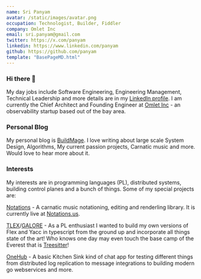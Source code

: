 ```yaml
---
name: Sri Panyam
avatar: /static/images/avatar.png
occupation: Technologist, Builder, Fiddler
company: Omlet Inc
email: sri.panyam@gmail.com
twitter: https://x.com/panyam
linkedin: https://www.linkedin.com/panyam
github: https://github.com/panyam
template: "BasePageMD.html"
---
```


### Hi there 👋

My day jobs include Software Engineering, Engineering Management, Technical Leadership and more details are in my [LinkedIn profile](https://linkedin.com/in/srirampanyam).  I am currently the Chief Architect and Founding Engineer at [Omlet Inc](https://omlet.co) - an observability startup based out of the bay area.

### Personal Blog

My personal blog is [BuildMage](https://buildmage.com).  I love writing about large scale System Design, Algorithms, My current passion projects, Carnatic music and more.  Would love to hear more about it.

### Interests

My interests are in programming languages (PL), distributed systems, building control planes and a bunch of things.  Some of my special projects are:

[Notations](https://github.com/panyam/notations) -  A carnatic music notationing, editing and renderling library.  It is currently live at [Notations.us](https://notations.us).

[TLEX](https://github.com/panyam/tlex)/[GALORE](https://github.com/panyam/galore) - As a PL enthusiast I wanted to build my own versions of Flex and Yacc in typescript from the ground up and incorporate all things state of the art!   Who knows one day may even touch the base camp of the Everest that is [Treesitter](https://tree-sitter.github.io/tree-sitter/)!

[OneHub](https://github.com/panyam/onehub) - A basic Kitchen Sink kind of chat app for testing different things from distributed log replication to message integrations to building modern go webservices and more.

